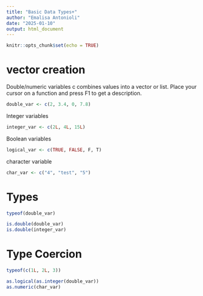 ```yaml
---
title: "Basic Data Types+"
author: "Emalisa Antonioli"
date: "2025-01-10"
output: html_document
---
```


```r
knitr::opts_chunk$set(echo = TRUE)
```

# vector creation

Double/numeric variables
c combines values into a vector or list. Place your cursor on a function and press F1 to get a description.

```r
double_var <- c(2, 3.4, 0, 7.8)
```

Integer variables

```r
integer_var <- c(2L, 4L, 15L)
```

Boolean variables

```r
logical_var <- c(TRUE, FALSE, F, T)
```

character variable

```r
char_var <- c("4", "test", "5")
```

# Types

```r
typeof(double_var)
```

```r
is.double(double_var)
is.double(integer_var)
```

# Type Coercion

```r
typeof(c(1L, 2L, 3))
```

```r
as.logical(as.integer(double_var))
as.numeric(char_var)

```

